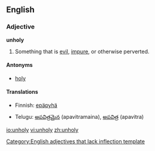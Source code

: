 ==English==

===Adjective===
'''unholy'''[[Category:English adjectives that lack inflection template]]

# Something that is [[evil]], [[impure]], or otherwise perverted.

====Antonyms====
*[[holy]]

====Translations====
{{top}}
*Finnish: [[epäpyhä]]
{{mid}}
*Telugu: [[అపవిత్రమైన]] (apavitramaina), [[అపవిత్ర]] (apavitra)
{{bottom}}

[[io:unholy]]
[[vi:unholy]]
[[zh:unholy]]